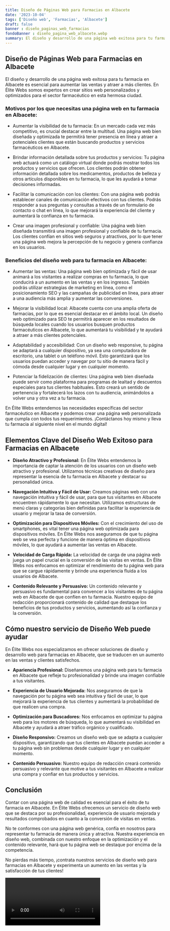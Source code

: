 ```yaml
---
title: Diseño de Páginas Web para Farmacias en Albacete
date: '2023-10-04'
tags: ['Diseño web', 'Farmacias', 'Albacete']
draft: false
banner : diseño_paginas_web_farmacias
fondoBanner : diseño_pagina_web_albacete.webp
summary: El diseño y desarrollo de una página web exitosa para tu farmacia en Albacete es esencial para aumentar las ventas y atraer a más clientes. En Élite Webs somos expertos en crear sitios web personalizados y optimizados para el sector farmacéutico en esta hermosa ciudad.
---
```


## Diseño de Páginas Web para Farmacias en Albacete

El diseño y desarrollo de una página web exitosa para tu farmacia en Albacete es esencial para aumentar las ventas y atraer a más clientes. En Élite Webs somos expertos en crear sitios web personalizados y optimizados para el sector farmacéutico en esta hermosa ciudad.

### Motivos por los que necesitas una página web en tu farmacia en Albacete:

- Aumentar la visibilidad de tu farmacia: En un mercado cada vez más competitivo, es crucial destacar entre la multitud. Una página web bien diseñada y optimizada te permitirá tener presencia en línea y atraer a potenciales clientes que están buscando productos y servicios farmacéuticos en Albacete.

- Brindar información detallada sobre tus productos y servicios: Tu página web actuará como un catálogo virtual donde podrás mostrar todos los productos y servicios que ofrecen. Los clientes podrán obtener información detallada sobre los medicamentos, productos de belleza y otros artículos disponibles en tu farmacia, lo que les ayudará a tomar decisiones informadas.

- Facilitar la comunicación con los clientes: Con una página web podrás establecer canales de comunicación efectivos con tus clientes. Podrás responder a sus preguntas y consultas a través de un formulario de contacto o chat en línea, lo que mejorará la experiencia del cliente y aumentará la confianza en tu farmacia.

- Crear una imagen profesional y confiable: Una página web bien diseñada transmitirá una imagen profesional y confiable de tu farmacia. Los clientes confían en sitios web seguros y atractivos, por lo que tener una página web mejora la percepción de tu negocio y genera confianza en los usuarios.

### Beneficios del diseño web para tu farmacia en Albacete:

- Aumentar las ventas: Una página web bien optimizada y fácil de usar animará a los visitantes a realizar compras en tu farmacia, lo que conducirá a un aumento en las ventas y en los ingresos. También podrás utilizar estrategias de marketing en línea, como el posicionamiento SEO y las campañas de publicidad en línea, para atraer a una audiencia más amplia y aumentar las conversiones.

- Mejorar la visibilidad local: Albacete cuenta con una amplia oferta de farmacias, por lo que es esencial destacar en el ámbito local. Un diseño web optimizado para SEO te permitirá aparecer en los resultados de búsqueda locales cuando los usuarios busquen productos farmacéuticos en Albacete, lo que aumentará tu visibilidad y te ayudará a atraer a más clientes potenciales.

- Adaptabilidad y accesibilidad: Con un diseño web responsive, tu página se adaptará a cualquier dispositivo, ya sea una computadora de escritorio, una tablet o un teléfono móvil. Esto garantizará que los usuarios puedan acceder y navegar por tu sitio de manera fácil y cómoda desde cualquier lugar y en cualquier momento.

- Potenciar la fidelización de clientes: Una página web bien diseñada puede servir como plataforma para programas de lealtad y descuentos especiales para tus clientes habituales. Esto creará un sentido de pertenencia y fortalecerá los lazos con tu audiencia, animándolos a volver una y otra vez a tu farmacia.

En Élite Webs entendemos las necesidades específicas del sector farmacéutico en Albacete y podemos crear una página web personalizada que cumpla con todos tus requerimientos. ¡Contáctanos hoy mismo y lleva tu farmacia al siguiente nivel en el mundo digital!

<GifSeo />

<Cta />

## Elementos Clave del Diseño Web Exitoso para Farmacias en Albacete

- **Diseño Atractivo y Profesional:** En Élite Webs entendemos la importancia de captar la atención de los usuarios con un diseño web atractivo y profesional. Utilizamos técnicas creativas de diseño para representar la esencia de tu farmacia en Albacete y destacar su personalidad única.

- **Navegación Intuitiva y Fácil de Usar:** Creamos páginas web con una navegación intuitiva y fácil de usar, para que tus visitantes en Albacete encuentren rápidamente lo que necesitan. Utilizamos estructuras de menú claras y categorías bien definidas para facilitar la experiencia de usuario y mejorar la tasa de conversión.

- **Optimización para Dispositivos Móviles:** Con el crecimiento del uso de smartphones, es vital tener una página web optimizada para dispositivos móviles. En Élite Webs nos aseguramos de que tu página web se vea perfecta y funcione de manera óptima en dispositivos móviles, lo que ayudará a aumentar las ventas en Albacete.

- **Velocidad de Carga Rápida:** La velocidad de carga de una página web juega un papel crucial en la conversión de las visitas en ventas. En Élite Webs nos enfocamos en optimizar el rendimiento de tu página web para que se cargue rápidamente y brinde una experiencia fluida a los usuarios de Albacete.

- **Contenido Relevante y Persuasivo:** Un contenido relevante y persuasivo es fundamental para convencer a los visitantes de tu página web en Albacete de que confíen en tu farmacia. Nuestro equipo de redacción proporcionará contenido de calidad que destaque los beneficios de tus productos y servicios, aumentando así la confianza y la conversión.

## Cómo nuestro servicio de Diseño Web puede ayudar

En Élite Webs nos especializamos en ofrecer soluciones de diseño y desarrollo web para farmacias en Albacete, que se traducen en un aumento en las ventas y clientes satisfechos. 

- **Apariencia Profesional:** Diseñaremos una página web para tu farmacia en Albacete que refleje tu profesionalidad y brinde una imagen confiable a tus visitantes.

- **Experiencia de Usuario Mejorada:** Nos aseguramos de que la navegación por tu página web sea intuitiva y fácil de usar, lo que mejorará la experiencia de tus clientes y aumentará la probabilidad de que realicen una compra.

- **Optimización para Buscadores:** Nos enfocamos en optimizar tu página web para los motores de búsqueda, lo que aumentará su visibilidad en Albacete y ayudará a atraer tráfico orgánico y cualificado.

- **Diseño Responsivo:** Creamos un diseño web que se adapta a cualquier dispositivo, garantizando que tus clientes en Albacete puedan acceder a tu página web sin problemas desde cualquier lugar y en cualquier momento.

- **Contenido Persuasivo:** Nuestro equipo de redacción creará contenido persuasivo y relevante que motive a tus visitantes en Albacete a realizar una compra y confiar en tus productos y servicios.

## Conclusión

Contar con una página web de calidad es esencial para el éxito de tu farmacia en Albacete. En Élite Webs ofrecemos un servicio de diseño web que se destaca por su profesionalidad, experiencia de usuario mejorada y resultados comprobados en cuanto a la conversión de visitas en ventas.

No te conformes con una página web genérica, confía en nosotros para representar tu farmacia de manera única y atractiva. Nuestra experiencia en diseño web, combinada con nuestro enfoque en la optimización y el contenido relevante, hará que tu página web se destaque por encima de la competencia.

No pierdas más tiempo, ¡contrata nuestros servicios de diseño web para farmacias en Albacete y experimenta un aumento en las ventas y la satisfacción de tus clientes!

<Video />

<CtaBot job='Farmacias' city='Albacete'/>

<Gmaps query='Albacete+españa+maps' />